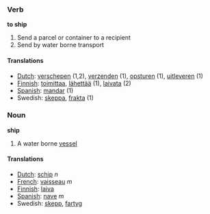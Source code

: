 ===Verb===
'''to ship'''

#Send a parcel or container to a recipient
#Send by water borne transport

====Translations====
*[[Dutch]]: [[verschepen]] (1,2), [[verzenden]] (1), [[opsturen]] (1), [[uitleveren]] (1)
*[[Finnish]]: [[toimittaa]], [[lähettää]] (1), [[laivata]] (2)
*[[Spanish]]: [[mandar]] (1)
*Swedish: [[skeppa]], [[frakta]] (1)

===Noun===
'''ship'''

#A water borne [[vessel]]

====Translations====
*[[Dutch]]: [[schip]] ''n''
*[[French]]: [[vaisseau]] ''m''
*[[Finnish]]: [[laiva]]
*[[Spanish]]: [[nave]] ''m''
*Swedish: [[skepp]], [[fartyg]]